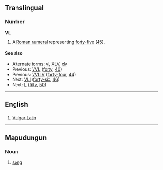 ==Translingual==

===Number===
'''VL'''

# {{informal}} A [[Roman numeral]] representing [[forty-five]] ([[45]]).

====See also====
* Alternate forms: [[vl]], [[XLV]], [[xlv]]
* Previous: [[VVL]] ([[forty]], [[40]])
* Previous: [[VVLIV]] ([[forty-four]], [[44]])
* Next: [[VLI]] ([[forty-six]], [[46]])
* Next: [[L]] ([[fifty]], [[50]])

----

==English==

==={{abbreviation}}===
{{infl|en|abbreviation}}

# [[Vulgar Latin]]

----

==Mapudungun==

===Noun===
{{infl|arn|noun|using Raguileo Alphabet}}

# [[song]]